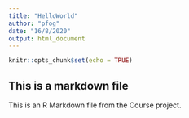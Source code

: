 ---
title: "HelloWorld"
author: "pfog"
date: "16/8/2020"
output: html_document
---

```{r setup, include=FALSE}
knitr::opts_chunk$set(echo = TRUE)
```

## This is a markdown file

This is an R Markdown file from the Course project.